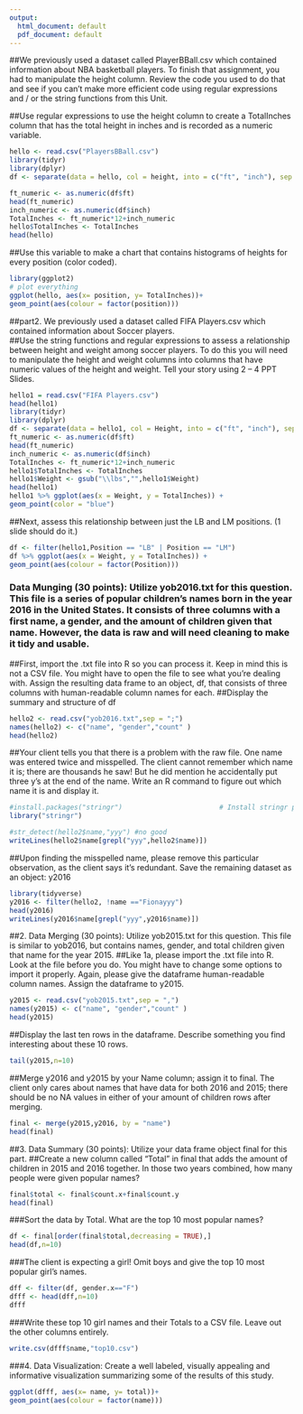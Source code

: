 ```yaml
---
output:
  html_document: default
  pdf_document: default
---
```


##We previously used a dataset called PlayerBBall.csv which contained information about NBA basketball players.  To finish that assignment, you had to manipulate the height column.  Review the code you used to do that and see if you can’t make more efficient code using regular expressions and / or the string functions from this Unit. 


##Use regular expressions to use the height column to create a TotalInches column that has the total height in inches and is recorded as a numeric variable. 
```r
hello <- read.csv("PlayersBBall.csv")
library(tidyr)
library(dplyr)
df <- separate(data = hello, col = height, into = c("ft", "inch"), sep = "\\-")

ft_numeric <- as.numeric(df$ft)
head(ft_numeric)
inch_numeric <- as.numeric(df$inch)
TotalInches <- ft_numeric*12+inch_numeric
hello$TotalInches <- TotalInches
head(hello)
```
##Use this variable to make a chart that contains histograms of heights for every position (color coded).  
```r
library(ggplot2)
# plot everything
ggplot(hello, aes(x= position, y= TotalInches))+ 
geom_point(aes(colour = factor(position)))

```
##part2. We previously used a dataset called FIFA Players.csv which contained information about Soccer players.  
##Use the string functions and regular expressions to assess a relationship between height and weight among soccer players.  To do this you will need to manipulate the height and weight columns into columns that have numeric values of the height and weight.  Tell your story using 2 – 4 PPT Slides. 

```r
hello1 = read.csv("FIFA Players.csv")
head(hello1)
library(tidyr)
library(dplyr)
df <- separate(data = hello1, col = Height, into = c("ft", "inch"), sep = "\\'")
ft_numeric <- as.numeric(df$ft)
head(ft_numeric)
inch_numeric <- as.numeric(df$inch)
TotalInches <- ft_numeric*12+inch_numeric
hello1$TotalInches <- TotalInches
hello1$Weight <- gsub("\\lbs","",hello1$Weight)
head(hello1)
hello1 %>% ggplot(aes(x = Weight, y = TotalInches)) + 
geom_point(color = "blue")
```
##Next, assess this relationship between just the LB and LM positions.  (1 slide should do it.)
```r
df <- filter(hello1,Position == "LB" | Position == "LM")
df %>% ggplot(aes(x = Weight, y = TotalInches)) + 
geom_point(aes(colour = factor(Position)))
```
### Data Munging (30 points): Utilize yob2016.txt for this question. This file is a series of popular children’s names born in the year 2016 in the United States.  It consists of three columns with a first name, a gender, and the amount of children given that name.  However, the data is raw and will need cleaning to make it tidy and usable.
##First, import the .txt file into R so you can process it.  Keep in mind this is not a CSV file.  You might have to open the file to see what you’re dealing with.  Assign the resulting data frame to an object, df, that consists of three columns with human-readable column names for each.
##Display the summary and structure of df

```r
hello2 <- read.csv("yob2016.txt",sep = ";")
names(hello2) <- c("name", "gender","count" )
head(hello2)
```
##Your client tells you that there is a problem with the raw file.  One name was entered twice and misspelled.  The client cannot remember which name it is; there are thousands he saw! But he did mention he accidentally put three y’s at the end of the name.  Write an R command to figure out which name it is and display it.
```r
#install.packages("stringr")                        # Install stringr package
library("stringr") 

#str_detect(hello2$name,"yyy") #no good
writeLines(hello2$name[grepl("yyy",hello2$name)])
```

##Upon finding the misspelled name, please remove this particular observation, as the client says it’s redundant.  Save the remaining dataset as an object: y2016 

```r
library(tidyverse)
y2016 <- filter(hello2, !name =="Fionayyy")
head(y2016)
writeLines(y2016$name[grepl("yyy",y2016$name)])
```

##2. Data Merging (30 points): Utilize yob2015.txt for this question.  This file is similar to yob2016, but contains names, gender, and total children given that name for the year 2015.
##Like 1a, please import the .txt file into R.  Look at the file before you do.  You might have to change some options to import it properly.  Again, please give the dataframe human-readable column names.  Assign the dataframe to y2015.  
```r
y2015 <- read.csv("yob2015.txt",sep = ",")
names(y2015) <- c("name", "gender","count" )
head(y2015)
```
##Display the last ten rows in the dataframe.  Describe something you find interesting about these 10 rows.
```r
tail(y2015,n=10)
```
##Merge y2016 and y2015 by your Name column; assign it to final.  The client only cares about names that have data for both 2016 and 2015; there should be no NA values in either of your amount of children rows after merging.
```r
final <- merge(y2015,y2016, by = "name")
head(final)
```
##3.  Data Summary (30 points): Utilize your data frame object final for this part.
##Create a new column called “Total” in final that adds the amount of children in 2015 and 2016 together.  In those two years combined, how many people were given popular names?
```r
final$total <- final$count.x+final$count.y
head(final)
```
###Sort the data by Total.  What are the top 10 most popular names?
```r
df <- final[order(final$total,decreasing = TRUE),]
head(df,n=10)
```
###The client is expecting a girl!  Omit boys and give the top 10 most popular girl’s names.
```r
dff <- filter(df, gender.x=="F")
dfff <- head(dff,n=10)
dfff
```

###Write these top 10 girl names and their Totals to a CSV file.  Leave out the other columns entirely.
```r
write.csv(dfff$name,"top10.csv")
```
###4. Data Visualization: Create a well labeled, visually appealing and informative visualization summarizing some of the results of this study.  
```r
ggplot(dfff, aes(x= name, y= total))+ 
geom_point(aes(colour = factor(name)))
```